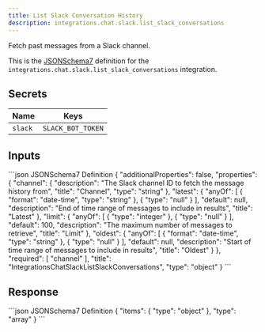 ```yaml
---
title: List Slack Conversation History
description: integrations.chat.slack.list_slack_conversations
---
```


Fetch past messages from a Slack channel.

This is the [JSONSchema7](https://json-schema.org/draft-07/json-schema-release-notes) definition for the `integrations.chat.slack.list_slack_conversations` integration.


## Secrets
| Name | Keys |
| --- | --- |
| `slack` | `SLACK_BOT_TOKEN` |

## Inputs

<CodeGroup>
```json JSONSchema7 Definition
{
    "additionalProperties": false,
    "properties": {
        "channel": {
            "description": "The Slack channel ID to fetch the message history from",
            "title": "Channel",
            "type": "string"
        },
        "latest": {
            "anyOf": [
                {
                    "format": "date-time",
                    "type": "string"
                },
                {
                    "type": "null"
                }
            ],
            "default": null,
            "description": "End of time range of messages to include in results",
            "title": "Latest"
        },
        "limit": {
            "anyOf": [
                {
                    "type": "integer"
                },
                {
                    "type": "null"
                }
            ],
            "default": 100,
            "description": "The maximum number of messages to retrieve",
            "title": "Limit"
        },
        "oldest": {
            "anyOf": [
                {
                    "format": "date-time",
                    "type": "string"
                },
                {
                    "type": "null"
                }
            ],
            "default": null,
            "description": "Start of time range of messages to include in results",
            "title": "Oldest"
        }
    },
    "required": [
        "channel"
    ],
    "title": "IntegrationsChatSlackListSlackConversations",
    "type": "object"
}
```

</CodeGroup>

## Response

<CodeGroup>
```json JSONSchema7 Definition
{
    "items": {
        "type": "object"
    },
    "type": "array"
}
```

</CodeGroup>
